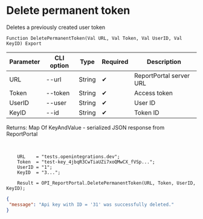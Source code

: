 ﻿---
sidebar_position: 3
description: Delete permanent token and other functions to work with ReportPortal in the Open Integration Package, a free open-source integration library for 1C:Enterprise 8, OneScript and CLI
keywords: [1C, 1С, 1С:Enterprise, 1С:Enterprise 8.3, API, Integration, Services, Exchange, OneScript, CLI, ReportPortal]
---


# Delete permanent token
 Deletes a previously created user token



`Function DeletePermanentToken(Val URL, Val Token, Val UserID, Val KeyID) Export`

  | Parameter | CLI option | Type | Required | Description |
  |-|-|-|-|-|
  | URL | --url | String | &#x2714; | ReportPortal server URL |
  | Token | --token | String | &#x2714; | Access token |
  | UserID | --user | String | &#x2714; | User ID |
  | KeyID | --id | String | &#x2714; | Token ID |

  
  Returns:  Map Of KeyAndValue - serialized JSON response from ReportPortal

<br/>




```bsl title="1C:Enterprise/OneScript code example"
    URL    = "tests.openintegrations.dev";
    Token  = "test-key_4jbqR3CwTiaUZi7xoQMwCX_fVSp...";
    UserID = "1";
    KeyID  = "3...";

    Result = OPI_ReportPortal.DeletePermanentToken(URL, Token, UserID, KeyID);
```
 



```json title="Result"
{
 "message": "Api key with ID = '31' was successfully deleted."
}
```
